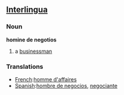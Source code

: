 == [[Interlingua]] ==

===Noun===
'''homine de negotios'''

# a [[businessman]]

=== Translations ===
*[[French]]:[[homme d'affaires]]
*[[Spanish]]:[[hombre de negocios]], [[negociante]]